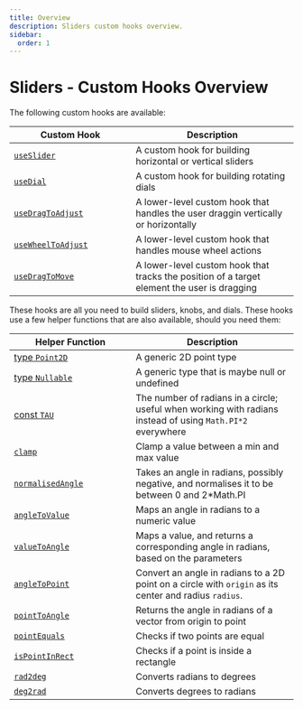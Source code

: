```yaml
---
title: Overview
description: Sliders custom hooks overview.
sidebar:
  order: 1
---
```


# Sliders - Custom Hooks Overview

The following custom hooks are available:

| <div style="width:200px">Custom Hook</div>                | Description                                                                                 |
| --------------------------------------------------------- | ------------------------------------------------------------------------------------------- |
| [`useSlider`](/sliders/reference/useSlider)               | A custom hook for building horizontal or vertical sliders                                   |
| [`useDial`](/sliders/reference/useDial)                   | A custom hook for building rotating dials                                                   |
| [`useDragToAdjust`](/sliders/reference/useDragToAdjust)   | A lower-level custom hook that handles the user draggin vertically or horizontally          |
| [`useWheelToAdjust`](/sliders/reference/useWheelToAdjust) | A lower-level custom hook that handles mouse wheel actions                                  |
| [`useDragToMove`](/sliders/reference/useDragToMove)       | A lower-level custom hook that tracks the position of a target element the user is dragging |

These hooks are all you need to build sliders, knobs, and dials. These hooks use a few helper functions that are also available, should you need them:

| <div style="width:200px">Helper Function</div>                  | Description                                                                                                 |
| --------------------------------------------------------------- | ----------------------------------------------------------------------------------------------------------- |
| [type `Point2D`](/sliders/reference/helpers#point2d)            | A generic 2D point type                                                                                     |
| [type `Nullable`](/sliders/reference/helpers#nullable)          | A generic type that is maybe null or undefined                                                              |
| [const `TAU`](/sliders/reference/helpers#tau)                   | The number of radians in a circle; useful when working with radians instead of using `Math.PI*2` everywhere |
| [`clamp`](/sliders/reference/helpers#clamp)                     | Clamp a value between a min and max value                                                                   |
| [`normalisedAngle`](/sliders/reference/helpers#normalisedangle) | Takes an angle in radians, possibly negative, and normalises it to be between 0 and 2\*Math.PI              |
| [`angleToValue`](/sliders/reference/helpers#angletovalue)       | Maps an angle in radians to a numeric value                                                                 |
| [`valueToAngle`](/sliders/reference/helpers#valuetovalue)       | Maps a value, and returns a corresponding angle in radians, based on the parameters                         |
| [`angleToPoint`](/sliders/reference/helpers#angletoPoint)       | Convert an angle in radians to a 2D point on a circle with `origin` as its center and radius `radius`.      |
| [`pointToAngle`](/sliders/reference/helpers#pointtoangle)       | Returns the angle in radians of a vector from origin to point                                               |
| [`pointEquals`](/sliders/reference/helpers#pointequals)         | Checks if two points are equal                                                                              |
| [`isPointInRect`](/sliders/reference/helpers#isPointInRect)     | Checks if a point is inside a rectangle                                                                     |
| [`rad2deg`](/sliders/reference/helpers#rad2deg)                 | Converts radians to degrees                                                                                 |
| [`deg2rad`](/sliders/reference/helpers#deg2rad)                 | Converts degrees to radians                                                                                 |
